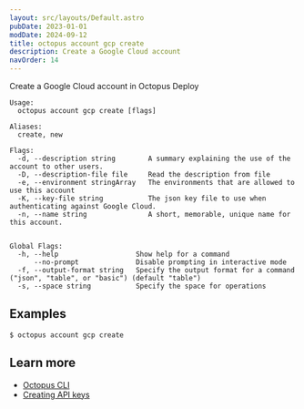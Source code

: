 ```yaml
---
layout: src/layouts/Default.astro
pubDate: 2023-01-01
modDate: 2024-09-12
title: octopus account gcp create
description: Create a Google Cloud account
navOrder: 14
---
```


Create a Google Cloud account in Octopus Deploy

```
Usage:
  octopus account gcp create [flags]

Aliases:
  create, new

Flags:
  -d, --description string        A summary explaining the use of the account to other users.
  -D, --description-file file     Read the description from file
  -e, --environment stringArray   The environments that are allowed to use this account
  -K, --key-file string           The json key file to use when authenticating against Google Cloud.
  -n, --name string               A short, memorable, unique name for this account.


Global Flags:
  -h, --help                   Show help for a command
      --no-prompt              Disable prompting in interactive mode
  -f, --output-format string   Specify the output format for a command ("json", "table", or "basic") (default "table")
  -s, --space string           Specify the space for operations

```

## Examples

<SamplesInstance />

```
$ octopus account gcp create

```

## Learn more

- [Octopus CLI](/docs/octopus-rest-api/cli)
- [Creating API keys](/docs/octopus-rest-api/how-to-create-an-api-key)